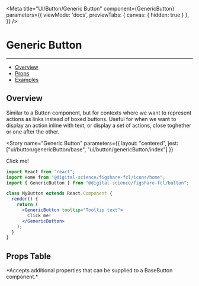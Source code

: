 

<Meta 
  title="UI/Button/Generic Button" 
  component={GenericButton} 
  parameters={{
    viewMode: 'docs',
    previewTabs: { 
      canvas: { hidden: true } 
     },
  }}
/>

# Generic Button
---

- [Overview](#overview)
- [Props](#props-table)
- [Examples](#examples)

## Overview

Similar to a Button component, but for contexts where we want to represent actions as links instead of boxed buttons.
Useful for when we want to display an action inline with text, 
or display a set of actions, close toghether or one after the other.

<Story
  name="Generic Button"
  parameters={{
    layout: "centered",
    jest: ["ui/button/genericButton/base", "ui/button/genericButton/index"]
  }}
>
  <GenericButton tooltip="Tooltip text">
    Click me!
  </GenericButton>
</Story>


```jsx
import React from "react";
import Home from "@digital-science/figshare-fcl/icons/home";
import { GenericButton } from "@digital-science/figshare-fcl/button";

class MyButton extends React.Component {
  render() {
    return (
      <GenericButton tooltip="Tooltip text">
        Click me!
      </GenericButton>
    );
  }
}
```

## Props Table

<ArgsTable of={GenericButton} />
*Accepts additional properties that can be supplied to a BaseButton component.*
